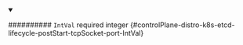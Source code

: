 
<details className="config-field" data-expandable="false" open>
<summary>

########## `IntVal` <span className="config-field-required" data-required="false">required</span> <span className="config-field-type">integer</span> <span className="config-field-default"></span> <span className="config-field-enum"></span> {#controlPlane-distro-k8s-etcd-lifecycle-postStart-tcpSocket-port-IntVal}



</summary>



</details>
